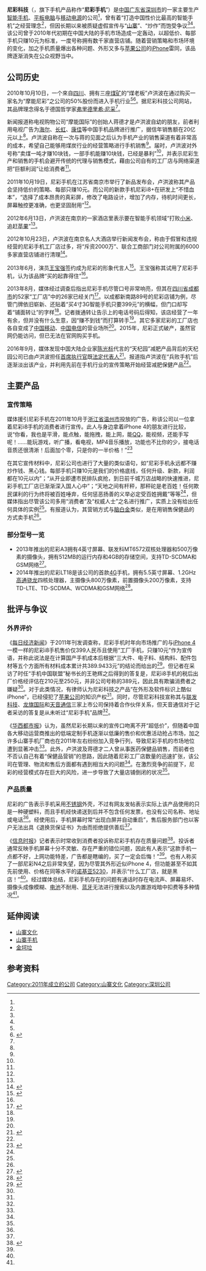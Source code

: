 {{noteTA
|1=zh-hk:視訊;zh-sg:视频;zh-cn:视频;zh-tw:視訊;
|2=zh-hans:移动电源; zh-hant: 行動電源;
|3=zh-hans:网络; zh-hant: 網路;
}}
{{about|以“尼彩”或者“尼采”为名生产与销售电子产品的公司|德国哲学家|弗里德里希·尼采}}
{{Infobox company
| name = 尼彩科技
| name_en = NICIKJ<ref name="about"/>
| logo = 尼彩科技.jpg
| logo_size = 300px
| logo_caption = 
| image =          
| image_size =
| image_caption =
| native_name = 
| native_name_lang = 
| other_name = 
| type = 
| industry = [[电子商务|电子商务]]<ref name="about"/>
| foundation = 2011年10月<ref name="about"/>
| founder = Jerry Tion<ref name="about"/>
| location = {{PRC}}[[广东省|广东省]][[深圳市|深圳市]][[罗湖区|罗湖区]]<ref name="about">{{cite web|title=关于尼采|publisher=尼彩手机|website=尼采商城|url=http://www.nicaikj.com/article-5.html|date=无日期|accessdate=2017-03-04|language=zh-cn|archive-url=https://web.archive.org/web/20170308220934/http://www.nicaikj.com/article-5.html|archive-date=2017-03-08|dead-url=yes}}</ref>
| area_served = 
| key_people = 卢洪波（[[首席执行官|首席执行官]]）<ref name="Sina Finance"/>
| products = 消费型电子产品
| services =
| owner = 瑞麒尼采网络有限公司<ref name="about"/>
| num_employees = 180<ref name="about"/>
| ratio =
| homepage = {{URL|nicaikj.com}}
}}
'''尼彩科技'''（{{lang|en|NICIKJ}}，旗下手机产品称作“'''尼彩手机'''”）是[[中华人民共和国|中国]][[广东省|广东省]][[深圳市|深圳市]]的一家主要生产[[智能手机|智能手机]]、[[平板电脑|平板电脑]]与[[移动电源|移动电源]]的公司<ref name="about"/>，曾有着“打造中国性价比最高的智能手机”之经营理念<ref name="ZOL"/>，但因长期以来被质疑虚假宣传与“[[山寨|山寨]]”、“炒作”而饱受争议<ref name="Sina Finance"/><ref name="NBD"/>。该公司曾于2010年代初期在中国大陆的手机市场造成一定轰动，以超低价、每部手机只赚10元为标准，一度号称拥有数千家直营店铺。随着营销策略和市场环境的变化，加之手机质量爆出各种问题、外形又多与[[苹果公司|苹果公司]]的[[iPhone|iPhone]]雷同，该品牌逐渐消失在公众视野当中。

== 公司历史 ==
2010年10月10日，一个來自[[四川|四川]]、拥有三座[[煤矿|煤矿]]的“煤老板”卢洪波在通过购买一家名为“摩能尼彩”之公司的50%股份而进入手机行业<ref name="Sina Finance"/><ref name="Netease Tech">{{cite news|title=尼彩手机再战智能机：要打败小米追赶苹果|url=http://tech.163.com/12/0616/09/8441LLSG000915BE.html|website=[[网易|网易]]科技|publisher=21世纪经济报道|date=2012-06-16|accessdate=2017-03-04|language=zh-cn|archive-url=https://web.archive.org/web/20170305192031/http://tech.163.com/12/0616/09/8441LLSG000915BE.html|archive-date=2017-03-05|dead-url=yes}}</ref>。据尼彩科技公司网站，其品牌理念得名于德国哲学家[[弗里德里希·尼采|弗里德里希·尼采]]<ref name="about"/>。

新闻报道称电视购物公司“摩能国际”的创始人蒋德才是卢洪波自幼的朋友，前者利用电视广告为[[海尔|海尔]]、[[长虹|长虹]]、[[康佳|康佳]]等中国手机品牌进行推广，据信年销售额在20亿元以上<ref name="Netease Tech"/>。卢洪波自称在一次与蒋的见面之后认为手机产业的销售渠道有着非常高的成本，希望自己能够用煤炭行业的经营策略进行手机销售<ref name="Netease Tech"/>。届时，卢洪波对外号称“卖煤一吨才赚10块钱，一部手机能赚10块钱，已经是暴利”<ref name="Sina Finance"/>，并表示尼彩生产和销售的手机会避开传统的代理与销售模式，藉由公司自有的工厂店与网络渠道把“巨额利润”让给消费者<ref name="Sina Finance"/>。

2011年10月19日，尼彩手机在江苏省南京市举行了新品发布会，卢洪波称其产品会坚持低价的策略、每部只赚10元。而公司的新款手机尼彩i8+在研发上“不惜血本”，“选择了成本昂贵的真彩屏，修改了电路设计，增加了内存，待机时间更长，屏幕触控更准确，也更坚固耐用”<ref name="Sohu IT"/>。

2012年6月13日，卢洪波在南京的一家酒店里表示要在智能手机领域“打败[[小米科技|小米]]、追赶[[苹果公司|苹果]]”<ref name="Netease Tech"/>。

2012年10月23日，卢洪波在南京名人大酒店举行新闻发布会，称由于假冒和违规经营的尼彩手机工厂店过多，将“斥资2000万”、联合工商部门对公司附属的6000多家直营店铺进行清理<ref name="Sohu IT 2">{{cite news|title=尼彩科技老板痛下杀手清门户|publisher=每日经济新闻|website=[[搜狐|搜狐]]IT|url=http://it.sohu.com/20121130/n359064648.shtml|date=2012-11-30|accessdate=2017-03-04|language=zh-cn}}</ref>。

2013年6月，演员[[王宝强|王宝强]]签约成为尼彩的形象代言人<ref name="ZOL">{{cite news|title=王宝强：尼彩手机买得起靠得住|publisher=[[中关村在线|中关村在线]]|website=中关村在线|url=http://news.zol.com.cn/415/4153192.html|date=2013-11-25|accessdate=2017-03-04|language=zh-cn|archive-url=https://web.archive.org/web/20180701120139/http://news.zol.com.cn/415/4153192.html|archive-date=2018-07-01|dead-url=no}}</ref>。王宝强称其试用了尼彩手机，认为该品牌“买的起靠得住”<ref name="ZOL"/>。

2013年8月，媒体经过调查后指出尼彩手机尽管口号非常响亮，但其在[[四川省|四川省]][[成都市|成都市]]的52家“工厂店”中的26家已经关门<ref name="NBD">{{cite news|title=以“价格屠夫”著称的尼彩手机成都关店一半|publisher=华西都市报|website=每经网|url=http://www.nbd.com.cn/articles/2013-08-28/769169.html|date=2013-08-28|accessdate=2017-03-04|language=zh-cn}}{{Dead link|date=2018年10月 |bot=InternetArchiveBot |fix-attempted=yes }}</ref>。以成都新南路89号的尼彩店铺为例，尽管门牌依旧崭新、还贴着“买4寸3G智能手机只要399元”的横幅，但门口却写着“铺面转让”的字样<ref name="NBD"/>。记者拨通转让告示上的电话号码后得知，该店经营了一年有余，但并没有什么生意，因“赚不到钱”而打算转手<ref name="NBD"/>。其它多家尼彩的工厂店也各自变成了[[中国移动|中国移动]]、[[中国电信|中国电信]]的营业场所<ref name="NBD"/>。2015年，尼彩正式破产，虽然官网仍能访问，但已无法在官网购买手机。

2016年9月，媒体发现中国大陆企业家[[陈光标|陈光标]]代言的“天杞园”减肥产品背后的天杞园公司已由卢洪波担任[[首席执行官|首席执行官]]既[[法定代表人|法定代表人]]<ref name="Sohu Business">{{cite news|author=赵士勇|title=陈光标减肥项目背后隐藏的大佬|publisher=草莓财经|website=搜狐财经|url=http://business.sohu.com/20160927/n469265140.shtml|date=2016-09-27|accessdate=2017-03-04|language=zh-cn}}</ref>。报道指卢洪波在“兵败手机”后逐渐淡出该产业，并利用先前在手机行业的宣传策略开始经营减肥保健产品<ref name="Sohu Business"/>。

== 主要产品 ==
=== 宣传策略 ===
媒体援引尼彩手机在2011年10月于[[浙江省|浙江省]][[温州市|温州市]]投放的广告，称该公司以一位拿着尼彩i8手机的消费者进行宣传。此人与身边拿着iPhone 4的朋友进行比较，说“你看，我也是平滑，能点触，能拖拽，能上网，能[[QQ|QQ]]，能视频，还能手写呢！……能玩游戏，听广播，看电视，MP4音乐播放，功能也不比你的少，接电话音质还很清淅！后面加个零，只是你的一半价格！”<ref name="Sohu IT">{{cite news|author=齐文婷|title=尼彩手机高仿苹果 数千万广告轰炸难掩缺陷|publisher=每日经济新闻|website=[[搜狐|搜狐]]IT|url=http://it.sohu.com/20111109/n324976514.shtml|date=2011-01-09|accessdate=2017-03-04|language=zh-cn|archive-url=https://web.archive.org/web/20170305114450/http://it.sohu.com/20111109/n324976514.shtml|archive-date=2017-03-05|dead-url=no}}</ref>

在其它宣传材料中，尼彩公司也进行了大量的类似语句，如“尼彩手机永远都不赚炒作钱、黑心钱。每部手机只赚10元是我们的价格底线，任何升级、新款，利润都在10元以内”；“从开业即遭市民排队疯抢，到日前千城万店战略的快速推进，尼彩手机工厂店已渐渐深入国人心中”；“天地之间有杆秤，那秤砣是老百姓！任何欺民谋利的行为终将被百姓唾弃，任何惩恶扬善的义举必定受百姓拥戴”等等<ref name="Sohu IT"/>，但媒体指出尽管该公司多用“消费者”及“权威人士”之名进行推广，实质上没有给出任何具体的实例<ref name="Sohu IT"/>。有报道认为，其营销方式与[[脑白金|脑白金]]类似，是在用销售保健品的方式卖手机<ref name="Sohu IT"/>。

=== 部分型号一览 ===
*2013年推出的尼彩A3拥有4英寸屏幕、联发科MT6572双核处理器和500万像素的摄像头，拥有512MB的运行内存和4GB的存储空间，支持TD-SCDMA和GSM网络<ref>{{cite web|author=邱鑫|title=够实用又低价 399元尼彩A3手机全面评测|url=http://mobile.zol.com.cn/418/4183790.html|publisher=中关村在线|website=中关村在线|date=2013-12-06|accessdate=2017-03-04|language=zh-cn|archive-url=https://web.archive.org/web/20170917132848/http://mobile.zol.com.cn/418/4183790.html|archive-date=2017-09-17|dead-url=no}}</ref>。
*2014年推出的尼彩LT18是该公司的首款[[4G|4G]]手机，拥有5.5英寸屏幕、1.2GHz[[高通骁龙|高通骁龙]]四核处理器，主摄像头800万像素，前置摄像头200万像素，支持TD-LTE、TD-SCDMA、WCDMA和GSM网络<ref>{{cite web|author=刘宁|title=最便宜4G手机? 尼彩LT18真机效果图曝光|url=http://mobile.zol.com.cn/443/4437613.html|publisher=中关村在线|website=中关村在线|date=2014-03-31|accessdate=2017-03-04|language=zh-cn|archive-url=https://web.archive.org/web/20170917162116/http://mobile.zol.com.cn/443/4437613.html|archive-date=2017-09-17|dead-url=no}}</ref>。

== 批评与争议 ==
=== 外界评价 ===
《[[每日经济新闻|每日经济新闻]]》于2011年刊发调查称，尼彩手机时年向市场推广的与[[iPhone_4|iPhone 4]]一模一样的尼彩i8手机售价仅399人民币且使用“工厂手机，只赚10元”作为宣传语，并称此说法是在计算国产手机成本后根据“三大件、电子料、结构料、配件包材等五个方面所有材料成本累计共389.9433元”的结论而给出的<ref name="Sina Finance">{{cite news|author=齐文婷|title=399元尼彩手机质量遭质疑 10元利润或是噱头|publisher=每日经济新闻|website=[[新浪|新浪]]财经|url=http://finance.sina.com.cn/roll/20110629/020410063059.shtml|date=2011-06-29|accessdate=2017-03-04|language=zh-cn|archive-url=https://web.archive.org/web/20170305114935/http://finance.sina.com.cn/roll/20110629/020410063059.shtml|archive-date=2017-03-05|dead-url=no}}</ref>。但记者在采访了时任“手机中国联盟”秘书长的王艳辉之后得到的答复是，尼彩i8手机的税后出厂价格经评估在210元至250元，并非公司号称的389元，因此具有欺骗消费者之嫌疑<ref name="Sina Finance"/>。对于此类情况，有律师认为尼彩科技之产品“在外形及软件标识上酷似iPhone”，已经侵犯了[[苹果公司|苹果公司]]的知识产权<ref name="Sina Finance"/>。同时，尽管尼彩科技宣称其与[[联发科技|联发科技]]、[[龙旗国际|龙旗国际]]和[[天音通信|天音通信]]三家上市公司保持着合作伙伴关系，但天音通信对于记者采访的答复是从未听过“尼彩手机”品牌<ref name="Sina Finance"/>。

《[[华西都市报|华西都市报]]》认为，虽然尼彩长期以来的宣传口吻离不开“超低价”，但随着中国各大移动运营商推出的低端定制手机逐渐以低廉的售价和优惠活动抢占市场，加之许多山寨手机厂商也在2011年左右纷纷加入竞争行列，导致尼彩手机的市场地位遭到显著冲击<ref name="NBD"/>。此外，卢洪波及蒋德才二人曾从事医药保健品销售，而前者也不否认自己有着“保健品营销”的思路，因此随着尼彩工厂店数量的迅速扩张，该公司在管理、物流和售后方面都有遇到相当大的问题<ref name="NBD"/>。在激烈竞争的前提下，尼彩的经营模式存在巨大的风险，进一步导致了大量店铺倒闭的状况<ref name="NBD"/>。

=== 产品质量 ===
尼彩的广告表示手机采用[[不锈钢|不锈钢]]外壳，不过有网友发帖表示实际上该产品使用的只是一种硬塑料，而且手机经快递送到后并不包含任何发票，也没有公司名称、地址或电话<ref name="Sina Finance"/>。经使用后，手机屏幕时常“出现白屏并自动重启”，售后服务部门也以客户无法出具《退换货保证书》为由而拒绝提供善后<ref name="Sina Finance"/>。

《[[信息时报|信息时报]]》记者表示时常收到消费者投诉称尼彩手机存在质量问题<ref name="Sina Tech">{{cite news|author=林圳娴|title=用户投诉尼彩手机质量太差偷扣话费|publisher=信息时报|website=[[新浪|新浪]]科技|url=http://tech.sina.com.cn/t/2012-04-13/10026953552.shtml|date=2012-04-13|accessdate=2017-03-04|language=zh-cn|archive-url=https://web.archive.org/web/20120416045810/http://tech.sina.com.cn/t/2012-04-13/10026953552.shtml|archive-date=2012-04-16|dead-url=no}}</ref>。投诉者通常反映手机屏幕十分不灵敏、存在严重的错位问题，因此有人表示“这款手机一点都不好，上网功能特差，广告都是瞎编的，买了一定会后悔！”<ref name="Sina Tech"/>。也有人称买了一部尼彩N4之后非常失望，因为尽管其外形近似iPhone 4，但功能甚至不如其先前使用、价格在同等水平的[[诺基亚5230|诺基亚5230]]，并表示“什么工厂店，就是黑店！”<ref name="Sina Tech"/>。经过媒体总结，尼彩手机存在的问题有通话时存在电流声、屏幕易坏、摄像头成像模糊、[[电池|电池]]不耐用、[[蓝牙|蓝牙]]无法进行搜索以及内置游戏暗中扣费等多种情况<ref name="Sina Tech"/>。

== 延伸阅读 ==
*[[山寨文化|山寨文化]]
*[[山寨手机|山寨手机]]
*[[金坷垃|金坷垃]]

== 参考资料 ==
{{Reflist|2}}

[[Category:2011年成立的公司|Category:2011年成立的公司]]
[[Category:山寨文化|Category:山寨文化]]
[[Category:深圳公司|Category:深圳公司]]